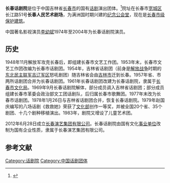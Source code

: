 {{primarysources|time=2014-10-24T01:15:16+00:00}}
{{refimprove|time=2014-10-24T01:15:16+00:00}}
'''长春话剧院'''是位于中国吉林省[[长春市|长春市]]的国有[[话剧|话剧]]演出团体。<ref>{{Cite web |url=http://www.jl-ycw.com/tuanti.aspx?id=30 |title=长春话剧院简介 |access-date=2014-10-23 |archive-date=2020-04-24 |archive-url=https://web.archive.org/web/20200424025749/http://www.jl-ycw.com/tuanti.aspx?id=30 |dead-url=no }}</ref>院址在长春市[[宽城区|宽城区]]长江路51号'''长春人民艺术剧场'''，为满洲国时期兴建的[[纪念公会堂|纪念公会堂]]，现在是[[长春市保护建筑列表|长春市级保护建筑]]。

中国著名影视演员[[李幼斌|李幼斌]]1974年至2004年为长春话剧院演员。
==历史==
1948年11月解放军攻克长春后，即组建长春市文艺工作团。1953年末，长春市文艺工作团改编为长春市话剧团。1954年，吉林省话剧团（前身是[[解放战争|解放战争]]时期的[[东北民主联军|东北民主联军]][[吉辽军区|吉辽军区]]怒吼剧团）随吉林省会由[[吉林市|吉林市]]迁到长春。1957年省、市两所话剧团合并为长春话剧团。1961年长春话剧团改建为长春话剧院，隶属于[[长春市文化局|长春市文化局]]。1969年9月长春话剧院解体，部分成员调入吉林省话剧团；部分成员组建长春市革委会政治部文工团话剧队，后归属长春市歌舞团。1977年末改为长春市话剧团。1978年1月26日与吉林省话剧团合并，恢复长春话剧院。1979年赵国庆编写的八场话剧《救救她》荣获了[[中华人民共和国文化部|文化部]]创作一等奖，并被全国20个省、35个剧团、十几个剧种移植演出。1983年，剧院又增设了儿童艺术团。

2012年6月28日成立[[长春演艺集团有限公司|长春演艺集团有限公司]]。长春话剧院由国有文化[[事业单位|事业单位]]改制为国有企业性质，隶属于长春演艺集团有限公司。

==参考文献==
<references/>

[[Category:话剧院|Category:话剧院]]
[[Category:中国话剧团体|Category:中国话剧团体]]